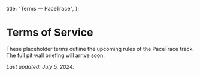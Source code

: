   title: "Terms — PaceTrace",
};

# Terms of Service

These placeholder terms outline the upcoming rules of the PaceTrace track. The full pit wall briefing will arrive soon.

_Last updated: July 5, 2024._
